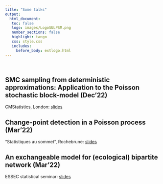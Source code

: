 ```yaml
---
title: "Some talks"
output: 
  html_document:
   toc: false
   logo: images/LogoSULPSM.png
   number_sections: false
   highlight: tango
   css: style.css
   includes:
     before_body: extlogo.html
---
```


<br>

## SMC sampling from deterministic approximations: Application to the Poisson stochastic block-model (Dec'22)

CMStatistics, London: [slides](slides/London-2212.pdf)

## Change-point detection in a Poisson process (Mar'22)

"Statistiques au sommet", Rochebrune: [slides](slides/Rochebrune-2203.pdf)

## An exchangeable model for (ecological) bipartite network (Mar'22)

ESSEC statistical seminar: [slides](slides/ESSEC-2203.pdf)